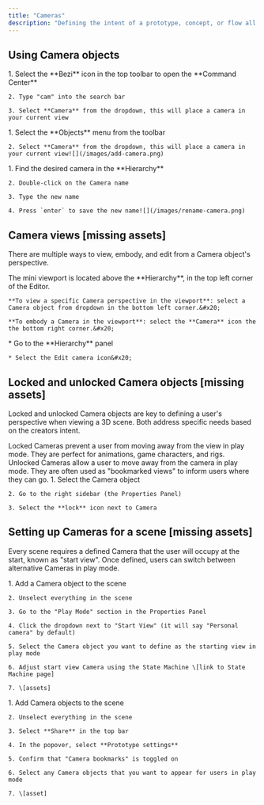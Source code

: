 ```yaml
---
title: "Cameras"
description: "Defining the intent of a prototype, concept, or flow all comes down to perspective. Use Cameras to save specific views and direct a users perspective in 3D. "
---
```


## Using Camera objects

<AccordionGroup>
  <Accordion title="Adding Cameras using the Command Center" defaultOpen={false}>
    1. Select the **Bezi** icon in the top toolbar to open the **Command Center**

    2. Type "cam" into the search bar

    3. Select **Camera** from the dropdown, this will place a camera in your current view
  </Accordion>

  <Accordion title="Adding Cameras using the toolbar" defaultOpen={false}>
    1. Select the **Objects** menu from the toolbar

    2. Select **Camera** from the dropdown, this will place a camera in your current view![](/images/add-camera.png)
  </Accordion>

  <Accordion title="Renaming a Camera" defaultOpen={false}>
    1. Find the desired camera in the **Hierarchy**

    2. Double-click on the Camera name

    3. Type the new name

    4. Press `enter` to save the new name![](/images/rename-camera.png)
  </Accordion>
</AccordionGroup>

## Camera views \[missing assets]

There are multiple ways to view, embody, and edit from a Camera object's perspective.

<AccordionGroup>
  <Accordion title="Viewing or embodying a Camera perspective" defaultOpen={false}>
    The mini viewport is located above the **Hierarchy**, in the top left corner of the Editor.&#x20;

    **To view a specific Camera perspective in the viewport**: select a Camera object from dropdown in the bottom left corner.&#x20;

    **To embody a Camera in the viewport**: select the **Camera** icon the the bottom right corner.&#x20;
  </Accordion>

  <Accordion title="Editing the camera through the user view" defaultOpen={false}>
    * Go to the **Hierarchy** panel

    * Select the Edit camera icon&#x20;
  </Accordion>
</AccordionGroup>

## Locked and unlocked Camera objects \[missing assets]

Locked and unlocked Camera objects are key to defining a user's perspective when viewing a 3D scene. Both address specific needs based on the creators intent.&#x20;

<AccordionGroup>
  <Accordion title="Locked Cameras" defaultOpen={false}>
    Locked Cameras prevent a user from moving away from the view in play mode. They are perfect for animations, game characters, and rigs.&#x20;
  </Accordion>

  <Accordion title="Unlocked cameras" defaultOpen={false}>
    Unlocked Cameras allow a user to move away from the camera in play mode. They are often used as "bookmarked views" to inform users where they can go.&#x20;
  </Accordion>

  <Accordion title="How to lock or unlock a Camera" defaultOpen={false}>
    1. Select the Camera object

    2. Go to the right sidebar (the Properties Panel)

    3. Select the **lock** icon next to Camera
  </Accordion>
</AccordionGroup>

## Setting up Cameras for a scene \[missing assets]

Every scene requires a defined Camera that the user will occupy at the start, known as "start view". Once defined, users can switch between alternative Cameras in play mode.&#x20;

<AccordionGroup>
  <Accordion title="Defining the start view Camera" defaultOpen={false}>
    1. Add a Camera object to the scene

    2. Unselect everything in the scene

    3. Go to the "Play Mode" section in the Properties Panel

    4. Click the dropdown next to "Start View" (it will say "Personal camera" by default)

    5. Select the Camera object you want to define as the starting view in play mode

    6. Adjust start view Camera using the State Machine \[link to State Machine page]

    7. \[assets]
  </Accordion>

  <Accordion title="Defining other Cameras that users can view in play mode" defaultOpen={false}>
    1. Add Camera objects to the scene

    2. Unselect everything in the scene

    3. Select **Share** in the top bar

    4. In the popover, select **Prototype settings**

    5. Confirm that "Camera bookmarks" is toggled on

    6. Select any Camera objects that you want to appear for users in play mode

    7. \[asset]
  </Accordion>
</AccordionGroup>